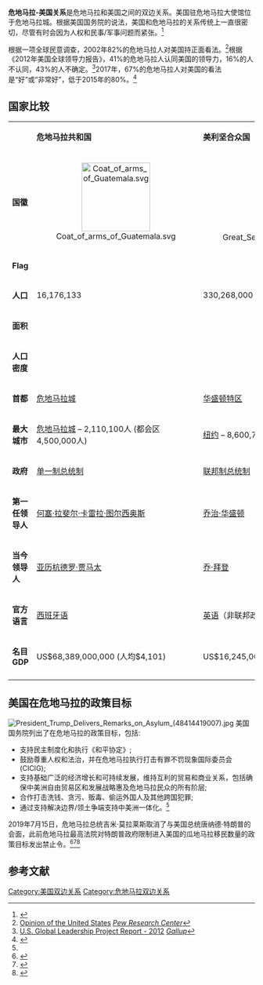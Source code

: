{{Short description|1=危地马拉共和国与美利坚合众国之间的外交关系}}
{{Infobox Bilateral relations|危地马拉–美国|Guatemala|USA|filetype=svg}}

'''危地马拉-美国关系'''是危地马拉和美国之间的双边关系。美国驻危地马拉大使馆位于危地马拉城。根据美国国务院的说法，美国和危地马拉的关系传统上一直很密切，尽管有时会因为人权和民事/军事问题而紧张。<ref name=USSD>{{cite web
 |url= https://2009-2017.state.gov/r/pa/ei/bgn/2045.htm
 |title= Background Note: Guatemala
 |publisher= US State Department
 |accessdate= 2009-07-06
 |archive-date= 2021-03-20
 |archive-url= https://web.archive.org/web/20210320133950/https://2009-2017.state.gov/r/pa/ei/bgn/2045.htm
 |dead-url= no
 }}</ref>

根据一项全球民意调查，2002年82%的危地马拉人对美国持正面看法。<ref>[http://www.pewglobal.org/database/?indicator=1&country=89 Opinion of the United States] {{Wayback|url=http://www.pewglobal.org/database/?indicator=1&country=89 |date=20170704074129 }} ''[[Pew_Research_Center|Pew Research Center]]''</ref>根据《2012年美国全球领导力报告》，41%的危地马拉人认同美国的领导力，16%的人不认同，43%的人不确定。<ref>[http://www.gallup.com/file/poll/161309/US_Global_Leadership_Report_03-13_mh2.pdf U.S. Global Leadership Project Report - 2012] {{Wayback|url=http://www.gallup.com/file/poll/161309/US_Global_Leadership_Report_03-13_mh2.pdf |date=20150713155508 }} ''[[Gallup_(company)|Gallup]]''</ref>2017年，67%的危地马拉人对美国的看法是“好”或“非常好”，低于2015年的80%。<ref>{{Cite web | url=https://www.statista.com/statistics/807285/guatemala-perception-united-states/ | title=Perception of the U.S. In Guatemala 2018 | access-date=2020-08-01 | archive-date=2019-05-14 | archive-url=https://web.archive.org/web/20190514014723/https://www.statista.com/statistics/807285/guatemala-perception-united-states/ | dead-url=no }}</ref>
== 国家比较 ==
{|class="wikitable"
|
! {{flagicon|Guatemala}} '''危地马拉共和国'''
! {{flagicon|USA}} '''美利坚合众国'''
|-
| '''国徽'''
| style="text-align:center" | [[File:Coat_of_arms_of_Guatemala.svg|140px]]
| style="text-align:center" | [[File:Great_Seal_of_the_United_States_(obverse).svg|145px]]
|-
| '''Flag'''
| style="text-align:center" | {{Flagicon|Guatemala|size=135px|text=none}}
| style="text-align:center" | {{Flagicon|United States|size=135px|text=none}}
|-
| '''人口'''
| 16,176,133
| 330,268,000
|-
| '''面积'''
| {{convert|108,889|km2|mi2|abbr=on}}
| {{convert|9,820,630|km2|mi2|abbr=on}}
|-
| '''人口密度'''
| {{convert|129|/sqkm|/sqmi|abbr=on}}
| {{convert|35|/sqkm|/sqmi|abbr=on}}
|-
| '''首都'''
| [[危地马拉城|危地马拉城]]
| [[华盛顿特区|华盛顿特区]]
|-
| '''最大城市'''
| [[危地马拉城|危地马拉城]] – 2,110,100人 (都会区4,500,000人)
| [[纽约|纽约]] – 8,600,710人 (都会区19,006,798人)
|-
| '''政府'''
| [[单一制|单一制]][[总统制|总统制]]
| [[联邦制|联邦制]][[总统制|总统制]]
|-
| '''第一任领导人'''
| [[何塞·拉斐尔·卡雷拉·图尔西奥斯|何塞·拉斐尔·卡雷拉·图尔西奥斯]]
| [[乔治·华盛顿|乔治·华盛顿]]
|-
| '''当今领导人'''
| [[亚历杭德罗·贾马太|亚历杭德罗·贾马太]]
| [[乔·拜登|乔·拜登]]
|-
| '''官方语言'''
| [[西班牙语|西班牙语]]
| [[英语|英语]]（非联邦政府规定）
|-
| '''名目GDP'''
| US$68,389,000,000 (人均$4,101)
| US$16,245,000,000,000 (人均$51,704)
|-
|}

== 美国在危地马拉的政策目标 ==
[[File:President_Trump_Delivers_Remarks_on_Asylum_(48414419007).jpg|thumb]]
美国国务院列出了在危地马拉的政策目标，包括:
*支持民主制度化和执行《和平协定》;
*鼓励尊重人权和法治，并在危地马拉执行打击有罪不罚现象国际委员会(CICIG);
*支持基础广泛的经济增长和可持续发展，维持互利的贸易和商业关系，包括确保中美洲自由贸易区和发展战略惠及危地马拉民众的所有阶层;
*合作打击洗钱、贪污、贩毒、偷运外国人及其他跨国犯罪;
*通过支持解决边界/领土争端支持中美洲一体化。<ref name=USSD/>

2019年7月15日，危地马拉总统吉米·莫拉莱斯取消了与美国总统唐纳德·特朗普的会面，此前危地马拉最高法院对特朗普政府限制进入美国的瓜地马拉移民数量的政策目标发出禁止令。<ref name=cbsguat>{{Cite web | url=https://www.cbsnews.com/news/migrants-at-border-guatemala-cancels-president-jimmy-morales-meeting-donald-trump-today-safe-country-2019-07-15/ | title=Guatemala cancels leader's meeting with Trump as court mulls "safe third country" status for asylum seekers | access-date=2020-08-01 | archive-date=2020-11-26 | archive-url=https://web.archive.org/web/20201126120323/https://www.cbsnews.com/news/migrants-at-border-guatemala-cancels-president-jimmy-morales-meeting-donald-trump-today-safe-country-2019-07-15/ | dead-url=no }}</ref><ref name=migrantsguat>{{Cite web|url = https://theglobepost.com/2019/07/15/guatemala-migration-deal-us/|title = Guatemala Court Blocks Signing of Migration Deal with US|date = 2019-07-15|access-date = 2020-08-01|archive-date = 2020-09-27|archive-url = https://web.archive.org/web/20200927194106/https://theglobepost.com/2019/07/15/guatemala-migration-deal-us/|dead-url = no}}</ref><ref>{{Cite web | url=https://www.democracynow.org/2019/7/15/headlines/guatemala_cancels_meeting_with_trump_as_court_halts_contested_migration_deal | title=Guatemala Cancels Meeting with Trump as Court Halts Contested Migration Deal | access-date=2020-08-01 | archive-date=2020-11-08 | archive-url=https://web.archive.org/web/20201108002050/https://www.democracynow.org/2019/7/15/headlines/guatemala_cancels_meeting_with_trump_as_court_halts_contested_migration_deal | dead-url=no }}</ref>

==参考文献==
{{reflist}}
{{美国外交}}
{{危地马拉外交}}
[[Category:美国双边关系|Category:美国双边关系]]
[[Category:危地马拉双边关系|Category:危地马拉双边关系]]